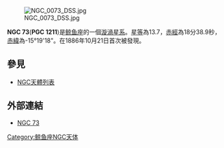 [[File:NGC_0073_DSS.jpg|thumb]]

'''NGC 73'''('''PGC 1211''')是[[鲸鱼座|鲸鱼座]]的一個[[漩渦星系|漩渦星系]]。[[星等|星等]]為13.7，[[赤經|赤經]]為18分38.9秒，[[赤緯|赤緯]]為-15°19'18"。在1886年10月21日首次被發現。

== 參見 ==
* [[NGC天體列表|NGC天體列表]]


== 外部連結 ==
* [https://web.archive.org/web/20051119104451/http://www.seds.org/~spider/ngc/ngc_fr.cgi?73 NGC 73]

{{Catalogs|NGC=73}}
[[Category:鲸鱼座NGC天体|Category:鲸鱼座NGC天体]]

{{Galaxy-stub}}